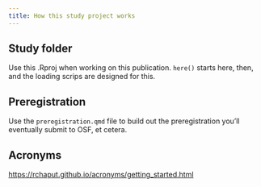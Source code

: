 ```yaml
---
title: How this study project works
---
```


## Study folder

Use this .Rproj when working on this publication. `here()` starts here, then, and the loading scrips are designed for this.

## Preregistration

Use the `preregistration.qmd` file to build out the preregistration you'll eventually submit to OSF, et cetera.

## Acronyms

<https://rchaput.github.io/acronyms/getting_started.html>
